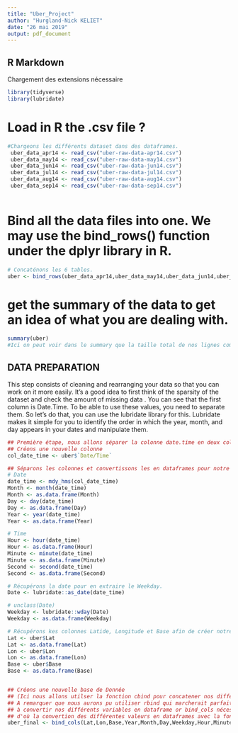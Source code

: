 ```yaml
---
title: "Uber_Project"
author: "Hurgland-Nick KELIET"
date: "26 mai 2019"
output: pdf_document 
---
```


## R Markdown
Chargement des extensions nécessaire
```r
library(tidyverse)
library(lubridate)
```

# Load in R the .csv file ?
```r
#Chargeons les différents dataset dans des dataframes.
 uber_data_apr14 <- read_csv("uber-raw-data-apr14.csv")
 uber_data_may14 <- read_csv("uber-raw-data-may14.csv")
 uber_data_jun14 <- read_csv("uber-raw-data-jun14.csv")
 uber_data_jul14 <- read_csv("uber-raw-data-jul14.csv")
 uber_data_aug14 <- read_csv("uber-raw-data-aug14.csv")
 uber_data_sep14 <- read_csv("uber-raw-data-sep14.csv")
 
```


# Bind all the data files into one. We may use the bind_rows() function under the dplyr library in R.
```r
# Concaténons les 6 tables.
uber <- bind_rows(uber_data_apr14,uber_data_may14,uber_data_jun14,uber_data_jul14,uber_data_aug14,uber_data_sep14)

```

# get the summary of the data to get an idea of what you are dealing with.
```r
summary(uber)
#Ici on peut voir dans le summary que la taille total de nos lignes combinées est bien la bonne.
```


## DATA PREPARATION
This step consists of cleaning and rearranging your data so that you can work on
it more easily. It's a good idea to first think of the sparsity of the dataset and
check the amount of missing data .
You can see that the first column is Date.Time. To be able to use these values,
you need to separate them. So let's do that, you can use the lubridate library for
this. Lubridate makes it simple for you to identify the order in which the year,
month, and day appears in your dates and manipulate them.
```r
## Première étape, nous allons séparer la colonne date.time en deux colonnes (date et time) avec Lubridate
## Créons une nouvelle colonne
col_date_time <- uber$`Date/Time`

## Séparons les colonnes et convertissons les en dataframes pour notre futur Dataframe
# Date
date_time <- mdy_hms(col_date_time)
Month <- month(date_time)
Month <- as.data.frame(Month)
Day <- day(date_time)
Day <- as.data.frame(Day)
Year <- year(date_time)
Year <- as.data.frame(Year)

# Time
Hour <- hour(date_time)
Hour <- as.data.frame(Hour)
Minute <- minute(date_time)
Minute <- as.data.frame(Minute)
Second <- second(date_time)
Second <- as.data.frame(Second)

# Récupérons la date pour en extraire le Weekday.
Date <- lubridate::as_date(date_time)

# unclass(Date)
Weekday <- lubridate::wday(Date)
Weekday <- as.data.frame(Weekday)

# Récupérons kes colonnes Latide, Longitude et Base afin de créer notre nouveau tableau.
Lat <- uber$Lat
Lat <- as.data.frame(Lat)
Lon <- uber$Lon
Lon <- as.data.frame(Lon)
Base <- uber$Base
Base <- as.data.frame(Base)


## Créons une nouvelle base de Donnée 
## (Ici nous allons utilser la fonction cbind pour concatener nos différentes variables)
## A remarquer que nous aurons pu utiliser rbind qui marcherait parfaite sans que l'on ai 
## à convertir nos différents variables en dataframe or bind_cols nécessite des dataframes,
## d'où la convertion des différentes valeurs en dataframes avec la fonction 'as.data.frames'.
uber_final <- bind_cols(Lat,Lon,Base,Year,Month,Day,Weekday,Hour,Minute,Second)
```


